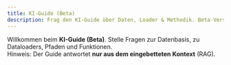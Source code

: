 ```yaml
---
title: KI-Guide (Beta)
description: Frag den KI-Guide über Daten, Loader & Methodik. Beta-Version.
---
```



Willkommen beim **KI-Guide (Beta)**. Stelle Fragen zur Datenbasis, zu Dataloaders, Pfaden und Funktionen.  
Hinweis: Der Guide antwortet **nur aus dem eingebetteten Kontext** (RAG).

<AIGuide />